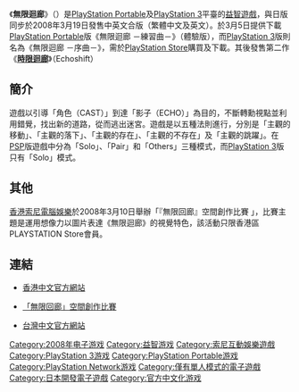 {{noteTA
|G1=Games
|T=zh-hans:无限回廊;zh-hk:無限迴廊;zh-tw:無限迴廊;
|1=zh-hans:无限回廊;zh-hk:無限迴廊;zh-tw:無限迴廊;
}}
{{Infobox animanga/Headerofja
|標題= 無限迴廊
|圖像= 
|尺寸= 
|說明= 
|日文名稱= 無限回廊
|英文名稱= Echochrome
|假名= むげんかいろう
|羅馬字= mugenkairou
|類型= 
}}
{{Infobox animanga/Game
|標題= 
|遊戲類型= [[益智遊戲|益智遊戲]]
|使用平臺= [[PlayStation_Portable|PlayStation Portable]]<br />[[PlayStation_3|PlayStation 3]]
|開發團隊= [[SCE日本工作室|SCE日本工作室]]
|代理商= [[索尼電腦娛樂|索尼電腦娛樂]]
|製作人= 
|監製= 
|腳本= 
|人物設定= 
|音樂= 
|媒體= [[UMD|UMD]]（[[PlayStation_Portable|PSP]]版）<br />[[PlayStation_Store|PlayStation Store]]下載（[[PlayStation_3|PlayStation 3]]版）
|遊戲人數= [[單人遊戲|單人遊戲]]
|發售日= {{flagicon|Japan}}2008年3月19日<br />{{flagicon|Hong Kong}}2008年3月19日<br />{{flagicon|Taiwan}}2008年3月19日
|啟用時期= 
|售價= {{flagicon|Hong Kong}}HKD238（[[PlayStation_Portable|PSP]]版）<br />{{flagicon|Hong Kong}}HKD128（[[PlayStation_3|PlayStation 3]]版）
|銷售數量= 
|對象年齡= 
|周邊界面= 
}}
{{Infobox animanga/Footerofja}}《'''無限迴廊'''》（{{lang-en|Echochrome}}）是[[PlayStation_Portable|PlayStation Portable]]及[[PlayStation_3|PlayStation 3]]平臺的[[益智遊戲|益智遊戲]]，與日版同步於2008年3月19日發售中英文合版（繁體中文及英文）。於3月5日提供下載[[PlayStation_Portable|PlayStation Portable]]版《無限迴廊 －練習曲－》（體驗版），而[[PlayStation_3|PlayStation 3]]版則名為《無限迴廊 －序曲－》，需於[[PlayStation_Store|PlayStation Store]]購買及下載。其後發售第二作《'''[[時限迴廊|時限迴廊]]'''》（Echoshift）

==簡介==
遊戲以引導「角色（CAST）」到達「影子（ECHO）」為目的，不斷轉勳視點並利用錯覺，找出新的道路，從而逃出迷宮。遊戲是以五種法則進行，分別是「主觀的移動」、「主觀的落下」、「主觀的存在」、「主觀的不存在」及「主觀的跳躍」。在[[PlayStation_Portable|PSP]]版遊戲中分為「Solo」、「Pair」和「Others」三種模式，而[[PlayStation_3|PlayStation 3]]版只有「Solo」模式。

==其他==
[[索尼電腦娛樂|香港索尼電腦娛樂]]於2008年3月10日舉辦「『無限回廊』空間創作比賽 」，比賽主題是運用想像力以圖片表達《無限迴廊》的視覺特色，該活動只限香港區PLAYSTATION Store會員。
 
==連結==
* {{zh-hk}} [http://asia.playstation.com/hk/promo/echochrome/tch/ 香港中文官方網站] {{Wayback|url=http://asia.playstation.com/hk/promo/echochrome/tch/ |date=20100420122445 }}
* {{zh-hk}} [http://asia.playstation.com/hk/promo/echochrome/tch/event/ 「無限回廊」空間創作比賽] {{Wayback|url=http://asia.playstation.com/hk/promo/echochrome/tch/event/ |date=20091217075237 }}
* {{zh-tw}} [http://asia.playstation.com/tw/promo/echochrome/tch/ 台灣中文官方網站] {{Wayback|url=http://asia.playstation.com/tw/promo/echochrome/tch/ |date=20120505081553 }}

{{DEFAULTSORT:Echochrome}}

[[Category:2008年电子游戏|Category:2008年电子游戏]]
[[Category:益智游戏|Category:益智游戏]]
[[Category:索尼互動娛樂遊戲|Category:索尼互動娛樂遊戲]]
[[Category:PlayStation_3游戏|Category:PlayStation 3游戏]]
[[Category:PlayStation_Portable游戏|Category:PlayStation Portable游戏]]
[[Category:PlayStation_Network游戏|Category:PlayStation Network游戏]]
[[Category:僅有單人模式的電子遊戲|Category:僅有單人模式的電子遊戲]]
[[Category:日本開發電子遊戲|Category:日本開發電子遊戲]]
[[Category:官方中文化游戏|Category:官方中文化游戏]]